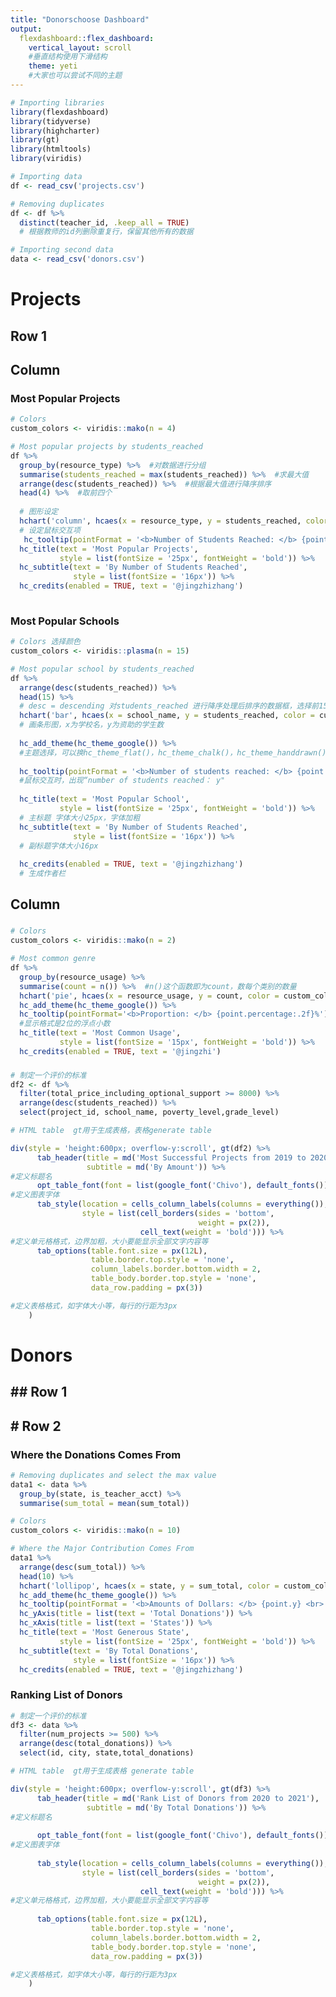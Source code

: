 ---
title: "Donorschoose Dashboard"
output: 
  flexdashboard::flex_dashboard:
    vertical_layout: scroll 
    #垂直结构使用下滑结构
    theme: yeti
    #大家也可以尝试不同的主题
---


```{r setup, include=FALSE}
# Importing libraries
library(flexdashboard)
library(tidyverse)
library(highcharter)
library(gt)
library(htmltools)
library(viridis)
```


```{r}
# Importing data
df <- read_csv('projects.csv')

# Removing duplicates
df <- df %>% 
  distinct(teacher_id, .keep_all = TRUE)
  # 根据教师的id列删除重复行，保留其他所有的数据

```

```{r}
# Importing second data
data <- read_csv('donors.csv')


```


Projects {data-orientation=rows}
=======================================================================

## Row 1 {data-height=30}

Column {.tabset .tabset-fade data-width=650}
-----------------------------------------------------------------------

### Most Popular Projects {data-height=600}

```{r fig.height=5}
# Colors
custom_colors <- viridis::mako(n = 4)

# Most popular projects by students_reached
df %>% 
  group_by(resource_type) %>%  #对数据进行分组 
  summarise(students_reached = max(students_reached)) %>%  #求最大值
  arrange(desc(students_reached)) %>%  #根据最大值进行降序排序
  head(4) %>%  #取前四个
  
  # 图形设定
  hchart('column', hcaes(x = resource_type, y = students_reached, color = custom_colors)) %>%   hc_add_theme(hc_theme_google()) %>% 
  # 设定鼠标交互项
   hc_tooltip(pointFormat = '<b>Number of Students Reached: </b> {point.y} <br>') %>% 
  hc_title(text = 'Most Popular Projects',
           style = list(fontSize = '25px', fontWeight = 'bold')) %>% 
  hc_subtitle(text = 'By Number of Students Reached',
              style = list(fontSize = '16px')) %>% 
  hc_credits(enabled = TRUE, text = '@jingzhizhang')
  

```

### Most Popular Schools {data-height=600}

```{r fig.height=5}
# Colors 选择颜色
custom_colors <- viridis::plasma(n = 15)

# Most popular school by students_reached
df %>% 
  arrange(desc(students_reached)) %>% 
  head(15) %>% 
  # desc = descending 对students_reached 进行降序处理后排序的数据框，选择前15个值
  hchart('bar', hcaes(x = school_name, y = students_reached, color = custom_colors)) %>% 
  # 画条形图，x为学校名，y为资助的学生数
  
  hc_add_theme(hc_theme_google()) %>% 
  #主题选择，可以换hc_theme_flat()，hc_theme_chalk()，hc_theme_handdrawn()等试试
  
  hc_tooltip(pointFormat = '<b>Number of students reached: </b> {point.y} <br>') %>% 
  #鼠标交互时，出现“number of students reached： y"
  
  hc_title(text = 'Most Popular School',
           style = list(fontSize = '25px', fontWeight = 'bold')) %>% 
  # 主标题 字体大小25px，字体加粗
  hc_subtitle(text = 'By Number of Students Reached',
              style = list(fontSize = '16px')) %>% 
  # 副标题字体大小16px
  
  hc_credits(enabled = TRUE, text = '@jingzhizhang')
  # 生成作者栏
```

### {.no-padding}

Column {data-width=350}
-----------------------------------------------------------------------

### {.no-padding data-height=350}

```{r}
# Colors
custom_colors <- viridis::mako(n = 2)

# Most common genre
df %>% 
  group_by(resource_usage) %>% 
  summarise(count = n()) %>%  #n()这个函数即为count，数每个类别的数量
  hchart('pie', hcaes(x = resource_usage, y = count, color = custom_colors)) %>% 
  hc_add_theme(hc_theme_google()) %>% 
  hc_tooltip(pointFormat='<b>Proportion: </b> {point.percentage:.2f}%') %>%       
  #显示格式是2位的浮点小数
  hc_title(text = 'Most Common Usage',
           style = list(fontSize = '15px', fontWeight = 'bold')) %>% 
  hc_credits(enabled = TRUE, text = '@jingzhi')
```

### {.no-padding data-height=350}

```{r}
# 制定一个评价的标准
df2 <- df %>% 
  filter(total_price_including_optional_support >= 8000) %>% 
  arrange(desc(students_reached)) %>% 
  select(project_id, school_name, poverty_level,grade_level)

# HTML table  gt用于生成表格，表格generate table

div(style = 'height:600px; overflow-y:scroll', gt(df2) %>% 
      tab_header(title = md('Most Successful Projects from 2019 to 2020'),
                 subtitle = md('By Amount')) %>% 
#定义标题名
      opt_table_font(font = list(google_font('Chivo'), default_fonts())) %>%
#定义图表字体
      tab_style(location = cells_column_labels(columns = everything()),
                style = list(cell_borders(sides = 'bottom', 
                                          weight = px(2)), 
                             cell_text(weight = 'bold'))) %>% 
#定义单元格格式，边界加粗，大小要能显示全部文字内容等
      tab_options(table.font.size = px(12L),
                  table.border.top.style = 'none',
                  column_labels.border.bottom.width = 2,
                  table_body.border.top.style = 'none',
                  data_row.padding = px(3))

#定义表格格式，如字体大小等，每行的行距为3px
    )


```

Donors {data-orientation=rows}
=======================================================================

## Row 1 {data-height=50}
-----------------------------------------------------------------------

# Row 2 {data-height=600}
-----------------------------------------------------------------------

### Where the Donations Comes From {data-width=500 data-height=600}

```{r fig.height=5}
# Removing duplicates and select the max value
data1 <- data %>% 
  group_by(state, is_teacher_acct) %>% 
  summarise(sum_total = mean(sum_total))

# Colors
custom_colors <- viridis::mako(n = 10)

# Where the Major Contribution Comes From
data1 %>% 
  arrange(desc(sum_total)) %>% 
  head(10) %>% 
  hchart('lollipop', hcaes(x = state, y = sum_total, color = custom_colors)) %>% 
  hc_add_theme(hc_theme_google()) %>% 
  hc_tooltip(pointFormat = '<b>Amounts of Dollars: </b> {point.y} <br>') %>% 
  hc_yAxis(title = list(text = 'Total Donations')) %>% 
  hc_xAxis(title = list(text = 'States')) %>% 
  hc_title(text = 'Most Generous State',
           style = list(fontSize = '25px', fontWeight = 'bold')) %>% 
  hc_subtitle(text = 'By Total Donations',
              style = list(fontSize = '16px')) %>% 
  hc_credits(enabled = TRUE, text = '@jingzhizhang')
```

### Ranking List of Donors {data-width=500 data-height=600}


```{r fig.height=5}

# 制定一个评价的标准
df3 <- data %>% 
  filter(num_projects >= 500) %>% 
  arrange(desc(total_donations)) %>% 
  select(id, city, state,total_donations)

# HTML table  gt用于生成表格 generate table

div(style = 'height:600px; overflow-y:scroll', gt(df3) %>% 
      tab_header(title = md('Rank List of Donors from 2020 to 2021'),
                 subtitle = md('By Total Donations')) %>% 
#定义标题名
  
      opt_table_font(font = list(google_font('Chivo'), default_fonts())) %>%
#定义图表字体
  
      tab_style(location = cells_column_labels(columns = everything()),
                style = list(cell_borders(sides = 'bottom', 
                                          weight = px(2)), 
                             cell_text(weight = 'bold'))) %>% 
#定义单元格格式，边界加粗，大小要能显示全部文字内容等
  
      tab_options(table.font.size = px(12L),
                  table.border.top.style = 'none',
                  column_labels.border.bottom.width = 2,
                  table_body.border.top.style = 'none',
                  data_row.padding = px(3))

#定义表格格式，如字体大小等，每行的行距为3px
    )

```
